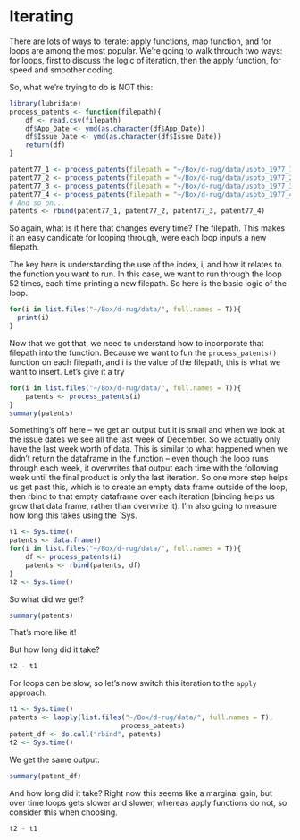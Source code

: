 # Iterating {-}

There are lots of ways to iterate: apply functions, map function, and for loops are among the most popular. We're going to walk through two ways: for loops, first to discuss the logic of iteration, then the apply function, for speed and smoother coding.  

So, what we're trying to do is NOT this:

```r
library(lubridate)
process_patents <- function(filepath){
    df <- read.csv(filepath)
    df$App_Date <- ymd(as.character(df$App_Date))
    df$Issue_Date <- ymd(as.character(df$Issue_Date))
    return(df)
}
```

```r
patent77_1 <- process_patents(filepath = "~/Box/d-rug/data/uspto_1977_1.csv")
patent77_2 <- process_patents(filepath = "~/Box/d-rug/data/uspto_1977_2.csv")
patent77_3 <- process_patents(filepath = "~/Box/d-rug/data/uspto_1977_3.csv")
patent77_4 <- process_patents(filepath = "~/Box/d-rug/data/uspto_1977_4.csv")
# And so on...
patents <- rbind(patent77_1, patent77_2, patent77_3, patent77_4)
```

So again, what is it here that changes every time? The filepath. This makes it an easy candidate for looping through, were each loop inputs a new filepath.  

The key here is understanding the use of the index, i, and how it relates to the function you want to run. In this case, we want to run through the loop 52 times, each time printing a new filepath. So here is the basic logic of the loop.

```r
for(i in list.files("~/Box/d-rug/data/", full.names = T)){
  print(i)
}
```

Now that we got that, we need to understand how to incorporate that filepath into the function. Because we want to fun the `process_patents()` function on each filepath, and i is the value of the filepath, this is what we want to insert. Let's give it a try

```r
for(i in list.files("~/Box/d-rug/data/", full.names = T)){
    patents <- process_patents(i)
}
summary(patents)
```
Something's off here -- we get an output but it is small and when we look at the issue dates we see all the last week of December. So we actually only have the last week worth of data. This is similar to what happened when we didn't return the dataframe in the function -- even though the loop runs through each week, it overwrites that output each time with the following week until the final product is only the last iteration. So one more step helps us get past this, which is to create an empty data frame outside of the loop, then rbind to that empty dataframe over each iteration (binding helps us grow that data frame, rather than overwrite it). I'm also going to measure how long this takes using the `Sys.

```r
t1 <- Sys.time()
patents <- data.frame()
for(i in list.files("~/Box/d-rug/data/", full.names = T)){
    df <- process_patents(i)
    patents <- rbind(patents, df)
}
t2 <- Sys.time()
```

So what did we get?  
```r
summary(patents)
```

That's more like it! 

But how long did it take?
```r
t2 - t1
```

For loops can be slow, so let's now switch this iteration to the `apply` approach. 

```r
t1 <- Sys.time()
patents <- lapply(list.files("~/Box/d-rug/data/", full.names = T),
                            process_patents)
patent_df <- do.call("rbind", patents)
t2 <- Sys.time()
```

We get the same output:
```r
summary(patent_df)
```

And how long did it take? Right now this seems like a marginal gain, but over time loops gets slower and slower, whereas apply functions do not, so consider this when choosing. 
```r
t2 - t1
```
